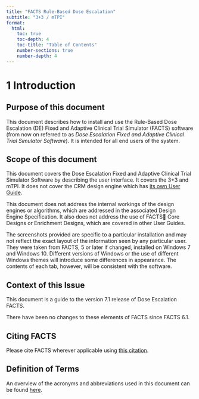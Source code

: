 ```yaml
---
title: "FACTS Rule-Based Dose Escalation"
subtitle: "3+3 / mTPI"
format: 
  html:
    toc: true
    toc-depth: 4
    toc-title: "Table of Contents"
    number-sections: true
    number-depth: 4
---
```


#  1 Introduction

## Purpose of this document

This document describes how to install and use the Rule-Based Dose Escalation (DE)
Fixed and Adaptive Clinical Trial Simulator (FACTS) software (from now on referred to as *Dose Escalation Fixed and Adaptive Clinical Trial Simulator Software*). It is
intended for all end users of the system.

## Scope of this document

This document covers the Dose Escalation Fixed and Adaptive Clinical
Trial Simulator Software by describing the user interface. It covers the
3+3 and mTPI. It does not cover the CRM design engine which has [its own User Guide](crm.qmd).

This document does not address the internal workings of the design
engines or algorithms, which are addressed in the associated Design
Engine Specification. It also does not address the use of FACTS Core
Designs or Enrichment Designs, which are covered in other User Guides.

The screenshots provided are specific to a particular installation and
may not reflect the exact layout of the information seen by any
particular user. They were taken from FACTS, 5 or later if changed,
installed on Windows 7 and Windows 10. Different versions of Windows or
the use of different Windows themes will introduce some differences in
appearance. The contents of each tab, however, will be consistent with
the software.

## Context of this Issue 

This document is a guide to the version 7.1 release of Dose Escalation
FACTS.

There have been no changes to these elements of FACTS since FACTS 6.1.

## Citing FACTS

Please cite FACTS wherever applicable using [this citation](../../../introduction/citation.qmd). 

## Definition of Terms

An overview of the acronyms and abbreviations used in this document can be found [here](../glossary.qmd).

